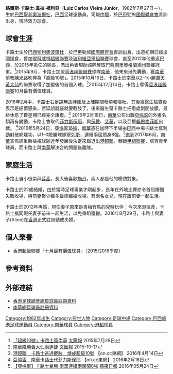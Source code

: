 {{Infobox football biography
| name        = 卡路士 <br> Luiz Carlos Vieira
| image       = Luiz Carlos Vieira.JPG
| fullname    = Luiz Carlos Vieira Júnior
| nickname    = 
| birth_date  = {{Birth date and age|1982|7|27|}}
| birth_place = [[巴西|巴西]]，[[聖利奧波爾杜|聖利奧波爾杜]]
| height      = {{height|m=1.87}}
| position    = [[中場|中場]]
| currentclub = {{link-en|聖路易斯體育會|Esporte Clube São Luiz|聖路易斯}}
| clubnumber  = TBC
| youthyears1 = 1998–2003
| youthclubs1 = [[國際體育會|國際體育會]]
| years1 = 2003–2006
| clubs1 = {{link-en|諾羅斯特|Esporte Clube Noroeste}}
| caps1  = 
| goals1 = 
| years2 = 2006–2007
| clubs2 = [[桑帕約·科雷亞足球會|哥利亞]]
| caps2  = 
| goals2 = 
| years3 = 2007–2008
| clubs3 = [[阿爾納斯爾足球會|艾拿沙]]
| caps3  = 
| goals3 = 
| years4 = 2008–2010
| clubs4 = [[邦明體育會|邦明]]
| caps4  = 
| goals4 = 21
| years5 = 2011–2012
| clubs5 = [[聖何塞競技俱樂部|聖荷西]]
| caps5  = 54
| goals5 = 9
| years6 = 2012–2013
| clubs6 = {{link-en|新漢堡 (足球會)|Esporte Clube Novo Hamburgo|新漢堡}}
| caps6  = 5
| goals6 = 0
| years7 = 2013–2014
| clubs7 = {{link-en|甘美奧哥利亞|Grêmio Esportivo Glória}}
| caps7  = 
| goals7 = 
| years8 = 2014
| clubs8 = {{link-en|博維斯塔體育會|Boavista Sport Club}}
| caps8  = 6
| goals8 = 0
| years9 = 2014–2015
| clubs9 = {{link-en|甘美奧哥利亞|Grêmio Esportivo Glória}}
| caps9  = 
| goals9 = 
| years10 = 2015–2017
| clubs10 = [[南華足球隊|南華]]
| caps10  = 23
| goals10 = 5
| years11 = 2017–
| clubs11 = {{link-en|聖路易斯體育會|Esporte Clube São Luiz|聖路易斯}}
| caps11  = 0
| goals11 = 0
| nationalyears1 = 
| nationalteam1  = 
| nationalcaps1  = 
| nationalgoals1 = 
| pcupdate = 19 May 2016
| ntupdate = 27 April 2016
}}

'''路爾斯·卡路士·韋拉·祖利亞'''（'''Luiz Carlos Vieira Júnior'''，1982年7月27日－），生於[[巴西|巴西]][[聖利奧波爾杜|聖利奧波爾杜]]，[[巴西|巴西]]足球運動員，司職[[中場|中場]]，於[[巴甲|巴甲]]勁旅[[國際體育會|國際體育會]]青訓出身，現時效力{{link-en|南里奧格蘭德州甲組聯賽|Campeonato Gaúcho}}球會{{link-en|聖路易斯體育會|Esporte Clube São Luiz|聖路易斯}}。

==球會生涯==
卡路士生於[[巴西|巴西]][[聖利奧波爾杜|聖利奧波爾杜]]，於[[巴甲|巴甲]]勁旅[[國際體育會|國際體育會]]青訓出身，出道初期已經出國搵食，曾加盟[[科威特超級足球聯賽|科威特超級聯賽]]及[[玻利維亞足球甲級聯賽|玻利維亞甲組聯賽]]球會，直至2012年他重返[[巴西|巴西]]，於2015年擔任{{link-en|甘美奧哥利亞|Grêmio Esportivo Glória}}的隊長，憑出色表現助該隊奪取[[巴西|巴西]][[南里奧格蘭德州|南里奧格蘭德州]]聯賽冠軍。<ref>[http://the-sun.on.cc/cnt/sport/20150728/00514_008.html 「超級10號」卡路士簽南華] {{Wayback|url=http://the-sun.on.cc/cnt/sport/20150728/00514_008.html |date=20160605102304 }} [[太陽報|太陽報]] 2015年7月28日</ref>2015年9月，卡路士加盟[[香港超級聯賽|香港超級聯賽]]球隊[[南華足球隊|南華]]，他未來港先轟動，獲[[南華足球隊|南華]]前教練[[米路|米路]]吹捧為「超級10號」。2015年10月16日，卡路士於[[南華足球隊|南華]]以2–1小勝[[黃大仙區康樂體育會|灝天黃大仙]]的聯賽取得了加盟後的首個入球。<ref>[http://paper.wenweipo.com/2015/10/17/SP1510170020.htm 南華險勝黃大仙兩連捷] {{Wayback|url=http://paper.wenweipo.com/2015/10/17/SP1510170020.htm |date=20160924202007 }} [[文汇报_(香港)|文匯報]] 2015-10-17</ref>2015年12月14日，卡路士奪得[[香港超級聯賽|香港超級聯賽]]10月最有價值球員。

2016年2月中，卡路士右足踝無故腫脹及上陣期間發燒和嘔吐，其後經醫生檢查後表示是細菌感染，若延誤就醫就要截肢了，後來醫生幫卡路士把患處劏開放膿，最終休息了數星期已經完全康復。<ref>[http://hk.on.cc/hk/bkn/cnt/sport/20160414/bkn-20160414003547087-0414_00882_001.html?zh=true&refer=fn2&eventsection=hk_sport&eventid=4028828d4d9a0d6f014dc43e82ec5983 港超聯　卡路士逃過截肢　煉成超級10號] {{Wayback|url=http://hk.on.cc/hk/bkn/cnt/sport/20160414/bkn-20160414003547087-0414_00882_001.html?zh=true&refer=fn2&eventsection=hk_sport&eventid=4028828d4d9a0d6f014dc43e82ec5983 |date=20191217203730 }} 【on.cc東網】 2016年4月14日</ref> 2016年2月18日，[[南華足球隊|南華]]公布出戰[[2016年亞洲足協盃|亞協盃]]的外援名額再有變動，卡路士會取代[[菲力斯·保耶|菲力斯保耶]]，與[[保贊·馬列錫|保贊]]、[[馬哈馬·阿瓦爾|艾華]]，以及亞援[[賴恩·格菲斯|賴恩格菲斯]]出戰。 <ref>[http://hk.on.cc/hk/bkn/cnt/sport/20160218/bkn-20160218174951511-0218_00882_001.html 亞協盃　南華卡路士代菲力斯保耶] {{Wayback|url=http://hk.on.cc/hk/bkn/cnt/sport/20160218/bkn-20160218174951511-0218_00882_001.html |date=20191214092740 }} 【on.cc東網】 2016年2月18日</ref>2016年5月24日，[[2016年亞洲足協盃|亞協盃16強]]，[[南華足球隊|南華]]憑在加時下半場由[[巴西|巴西]]中場卡路士窩利勁射破網建功，以1–0險勝{{link-en|菲律賓全國甲組聯賽|United Football League (Philippines)}}球隊[[塞列斯足球會|塞列斯]]，連續兩屆躋身8強。<ref>[http://hk.apple.nextmedia.com/realtime/sports/20160524/55142580 【亞協盃】卡路士奠勝 南華連續兩屆闖8強] {{Wayback|url=http://hk.apple.nextmedia.com/realtime/sports/20160524/55142580 |date=20170801201200 }} [[蘋果日報|蘋果日報]] 2016年05月24日</ref>直到2017年6月，[[南華足球隊|南華]]宣佈經重新檢視球隊近年發展後決定來屆退出[[港超聯|港超聯]]，轉戰[[香港甲組聯賽|甲組聯賽]]，培育青年球員，而卡路士與[[南華足球隊|南華]]解決合約問題後離隊。

==家庭生活==
卡路士自小很崇拜[[薛高|薛高]]，長大後喜歡[[施丹|施丹]]，兩人都是他的模仿對象。

卡路士於22歲結婚，由於當時足球事業才剛起步，長年在外地比賽亦令首段婚姻失敗收場，與前妻聚少離多最終離婚收場，有兩名女兒，現在跟前妻一起生活。

卡路士於2012年再婚，現任妻子原來是青梅竹馬的兒時玩伴：今次來港搵食，卡路士攜同現任妻子前來一起生活，以免重蹈覆轍。2016年8月29日，卡路士與妻子(Aline)在[[香港|香港]]正式註冊結成夫婦。

==個人榮譽==
* [[香港超級聯賽|香港超級聯賽]]「十月最有價值球員」（2015/2016季度）

==參考資料==
{{Reflist}}

==外部連結==
* [https://www.hkfa.com/ch/club/2/detail?player=9377#gotab 香港足球總會網頁球員註冊資料] {{Wayback|url=https://www.hkfa.com/ch/club/2/detail?player=9377#gotab |date=20191129000213 }}
* [http://scaaft.com/product_images/uploaded_images/10.jpg 南華網頁球員註冊資料] {{Wayback|url=http://scaaft.com/product_images/uploaded_images/10.jpg |date=20170202042641 }}

{{南華球員名單}}
{{DEFAULTSORT:Luiz Carlos Vieira Júnior}} 
[[Category:1982年出生|Category:1982年出生]]
[[Category:在世人物|Category:在世人物]]
[[Category:足球中場|Category:足球中場]]
[[Category:巴西旅港足球運動員|Category:巴西旅港足球運動員]]
[[Category:南華球員|Category:南華球員]]
[[Category:港超球員|Category:港超球員]]